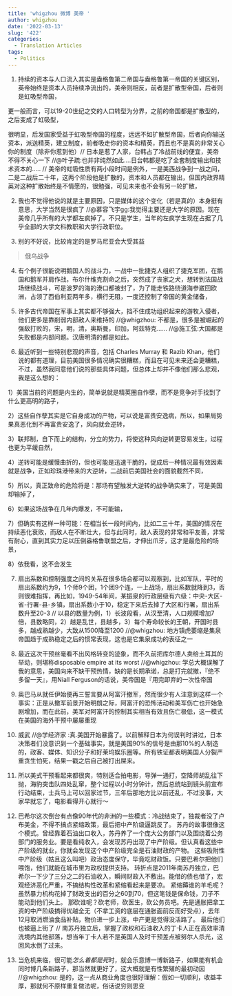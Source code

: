 ```yaml
---
title: 'whigzhou 微博 美帝 '
author: whigzhou
date: '2022-03-13'
slug: '422'
categories:
  - Translation Articles
tags:
  - Politics
---
```


1. 持续的资本与人口流入其实是盎格鲁第二帝国与盎格鲁第一帝国的关键区别，英帝始终是资本人员持续净流出的，美帝则相反，前者是扩散型帝国，后者则是虹吸型帝国，

更一般而言，可以19-20世纪之交的人口转型为分界，之前的帝国都是扩散型的，之后变成了虹吸型，

很明显，后发国家受益于虹吸型帝国的程度，远远不如扩散型帝国，后者向你输送资本，派送精英，建立制度，前者吸走你的资本和精英，而且也不是真的非常关心你的制度（除非你惹到他）// 日本是惹了人家，台韩占了冷战前线的便宜，美帝不得不关心一下 //@叶子疏:也并非纯然如此....日台韩都是吃了全套制度输出和技术资本的..... // 美帝的虹吸性质有两小段时间是例外，一是美西战争到一战之间，二是二战后二十年，这两个阶段他是扩散的，资本和人员都在输出，但国内政界精英对这种扩散始终是不情愿的，很勉强，可见未来也不会有另一轮扩散，


2. 我也不觉得他说的就是主要原因，只是媒体的这个变化（若是真的）本身挺有意思，大学当然是很疯了 //@慕容飞宇gg:我觉得主要还是大学的原因。现在美帝几乎所有的大学都左疯掉了。不只是学生，当年的左疯学生现在占据了几乎全部的大学文科教职和大学行政职位。


3. 别的不好说，比较肯定的是罗马尼亚会大受其益 ​

>俄乌战争

4. 有个例子很能说明鹅国人的战斗力，一战中一批捷克人组织了捷克军团，在鹅国和鹅军并肩作战，布尔什维克割命之后，突然成了丧家之犬，想转到法国战场继续战斗，可是波罗的海的港口都被封了，为了能走铁路绕道海参崴回欧洲，占领了西伯利亚两年多，横行无阻，一度还控制了帝国的黄金储备，


5. 许多古代帝国在军事上其实都不够强大，挡不住成功组织起来的游牧入侵者，他们更多是靠削弱内部敌人来维持的 //@whigzhou: 不都是，很多是被崛起的强敌打败的，宋，明，清，奥斯曼，印加，阿兹特克…… //@施工弦:大国都是失败都是内部问题。汉唐明清的都是如此。



6. 最近听到一些特别悲观的声音，包括 Charles Murray 和  Razib Khan，他们说的都有道理，目前美国很多情况确实很糟糕，而且在可见未来还会更糟糕，不过，虽然我同意他们说的那些具体问题，但总体上却并不像他们那么悲观，我是这么想的：

1）美国当前的问题是内生的，简单说就是精英圈自作孽，而不是竞争对手找到了什么更高明的路子，

2）这些自作孽其实是它自身成功的产物，可以说是富贵安逸病，所以，如果局势果真恶化到不再富贵安逸了，风向就会逆转，

3）联邦制，自下而上的结构，分立的势力，将使这种风向逆转更容易发生，过程也更为平缓自然，

4）逆转可能是缓慢曲折的，但也可能是迅速干脆的，促成后一种情况最有效因素就是战争，正如珍珠港带来的大逆转，二战前后美国社会的面貌截然不同，

5）所以，真正致命的危险将是：那场有望触发大逆转的战争确实来了，可是美国却输掉了，

6）如果这场战争在几年内爆发，不可能输，

7）但确实有这样一种可能：在相当长一段时间内，比如二三十年，美国的情况在持续恶化衰败，而敌人在不断壮大，但与此同时，敌人表现的非常和平友善，非常有耐心，直到其实力足以压倒盎格鲁联盟之后，才伸出爪牙，这才是最危险的场景，

8）依我看，这不会发生




7. 扇出系数和控制强度之间的关系在很多场合都可以观察到，比如军队，平时的扇出系数约为9，1个师9个团，1个团9个连，一上战场，扇出系数就降到3，否则很难指挥，再比如，1949-54年间，某振泉的行政层级有六级：中央-大区-省-行署-县-乡镇，扇出系数小于10，稳定下来后去掉了大区和行署，扇出系数升至20-3 //  以县的数量为例，1）长波段看，从汉至清，人口规模增加7倍，县数略同，2）越是乱世，县越多，3）每个寿命较长的王朝，开国时县多，越成熟越少，大致从1500降至1200 //@whigzhou: 地方镇虎萎缩是集泉帝国趋于成熟稳定之后的惯常表现，这也是它集泉成功的表征之一



8. 最近这次干预丝毫看不出风格转变的迹象，而不久前把库尔德人卖给土耳其的举动，则堪称disposable empire at its worst  //@whigzhou: 学总大概误解了我的意思，美国向来不缺干预热情，缺的是长期承诺，总是打完就撤，『绝不多留一天』，用Niall Ferguson的话说，美帝国是『用完即弃的一次性帝国



9. 奥巴马从就任伊始便再三誓言要从阿富汗撤军，然而很少有人注意到这样一个事实：正是从撤军前景开始明朗之际，阿富汗的恐怖活动和美军伤亡也开始急剧增加，而在此前，美军对阿富汗的控制其实相当有效且伤亡极低，这一模式在美国的海外干预中屡屡重现


10. 威武 //@学经济家 :真.美国开始暴露了。以前解释日本为何误判时讲过，日本决策者们没意识到一个基础事实，就是美国90%的信号是由那10%的人制造的，政客、媒体、知识分子和好莱坞娱乐圈等。所有铁证都表明美国人分裂严重贪生怕死，结果一戳之后自己被打出屎来。


11. 所以美式干预看起来都很爽，特别适合拍电影，导弹一通打，空降师胡乱往下抛，海豹突击队四处乱窜，整个过程以小时分钟计，然后总统站到镜头前宣布行动结束，士兵马上可以回家过节，三年后那地方比以前还乱，不过没事，大家早就忘了，电影看得开心就行～ ​


12. 巴希尔这次倒台有点像90年代的非洲的一些模式：冷战结束了，独裁者没了卢布美金，不得不搞点紧缩政策，最后把中产阶级逼跳反了。
苏丹的故事很像这个模式。曾经靠着石油出口收入，苏丹养了一个庞大公务部门以及围绕着公务部门的服务业。要是看纯收入，会发现苏丹出现了中产阶级。但认真看这些中产阶级的就业，你就会发现这个中产阶级完全是石油财政的产物。
这些吸附性中产阶级（姑且这么叫吧）政治态度保守，毕竟吃财政饭。只要巴希尔把他们喂饱，他们就能在城市里为政权提供支持。
转折点是2011年南苏丹独立，巴希尔一下少了三分之二的石油收入，瞬间财政入不敷出。能借的债也借了，宏观经济恶化严重，不搞结构性改革和紧缩看起来是要凉。
紧缩薅谁的羊毛呢？虽然暴力机构花掉了财政支出的百分之60到70，但这笔钱是保命钱，刀子不能动到他们头上。
那砍谁呢？砍老师，砍医生，砍公务员吧。先是通胀把拿工资的中产阶级搞得优越全无（不拿工资的底层在通胀面前反而好受点），去年12月取消燃油食品补贴，物价进一步上涨，中产更是觉得没活路了。
最后他们也被逼上街了 // 南苏丹独立后，掌握了政权和石油收入的丁卡人正在高效率清洗境内其他部落，想当年丁卡人若不是英国人及时干预差点被努尔人杀光，这回风水倒了过来。


13. 当危机来临，很可能*怎么着都是死*时，就会乐意博一博新路子，如果能有机会同时博几条新路子，那当然就更好了，这大概就是有性繁殖的最初动因 //@whigzhou: 是的，这一点从商业角度也很好理解：假如一切顺利，收益丰厚，那就何不原样重复做法呢，俗话说穷则思变


